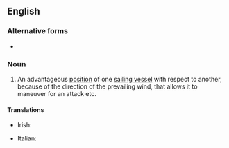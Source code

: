 {{also|weather-gauge}}
==English==

===Alternative forms===
* {{l|en|weather gage}}

===Noun===
{{wikipedia|weather gage}}
{{en-noun|-}}

# {{lb|en|obsolete|naval}} An advantageous [[position]] of one [[sailing vessel]] with respect to another, because of the direction of the prevailing wind, that allows it to maneuver for an attack etc.
#: {{antonyms|en|lee gauge}}

====Translations====
{{trans-top|advantageous position of one sailing vessel with respect to another}}
* Irish: {{t|ga|buntáiste na gaoithe|m}}
{{trans-mid}}
* Italian: {{t|it|sopravento|m}}
{{trans-bottom}}